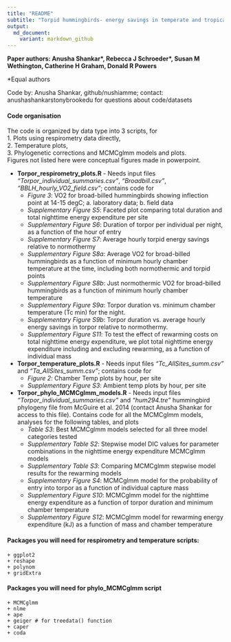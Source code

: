 ```yaml
---
title: "README"
subtitle: "Torpid hummingbirds- energy savings in temperate and tropical sites"
output:
  md_document:
    variant: markdown_github
---
```


**Paper authors: Anusha Shankar\*, Rebecca J Schroeder\*, Susan M Wethington, Catherine H Graham, Donald R Powers**

\*Equal authors

Code by: Anusha Shankar, github/nushiamme; contact: anusha<dot>shankar<at>stonybrook<dot>edu for questions about code/datasets

#### Code organisation
The code is organized by data type into 3 scripts, for  
1. Plots using respirometry data directly,  
2. Temperature plots,  
3. Phylogenetic corrections and MCMCglmm models and plots.   
Figures not listed here were conceptual figures made in powerpoint.

* **Torpor_respirometry_plots.R** - Needs input files *"Torpor_individual_summaries.csv"*, *"Broadbill.csv"*, *"BBLH_hourly_VO2_field.csv"*; contains code for 
    + *Figure 3*: VO2 for broad-billed hummingbirds showing inflection point at 14-15 degC; a. laboratory data; b. field data
    + *Supplementary Figure S5*: Faceted plot comparing total duration and total nighttime energy expenditure per site
    + *Supplementary Figure S6*: Duration of torpor per individual per night, as a function of the hour of entry
    + *Supplementary Figure S7*: Average hourly torpid energy savings relative to normothermy
    + *Supplementary Figure S8a*: Average VO2 for broad-billed hummingbirds as a function of minimum hourly chamber temperature at the time, including both normothermic and torpid points
    + *Supplementary Figure S8b*: Just normothermic VO2 for broad-billed hummingbirds as a function of minimum hourly chamber temperature
    + *Supplementary Figure S9a*: Torpor duration vs. minimum chamber temperature (Tc min) for the night. 
    + *Supplementary Figure S9b*: Torpor duration vs. average hourly energy savings in torpor relative to normothermy.
    + *Supplementary Figure S11*: To test the effect of rewarming costs on total nighttime energy expenditure, we plot total nighttime energy expenditure including and excluding rewarming, as a function of individual mass

* **Torpor_temperature_plots.R** - Needs input files *"Tc_AllSites_summ.csv"* and *"Ta_AllSites_summ.csv"*; contains code for
    + *Figure 2*: Chamber Temp plots by hour, per site
    + *Supplementary Figure S3*: Ambient temp plots by hour, per site
    
* **Torpor_phylo_MCMCglmm_models.R** - Needs input files *"Torpor_individual_summaries.csv"* and *"hum294.tre"* hummingbird phylogeny file from McGuire et al. 2014 (contact Anusha Shankar for access to this file). Contains code for all the MCMCglmm models, analyses for the following tables, and plots
    + *Table S3*: Best MCMCglmm models selected for all three model categories tested
    + *Supplementary Table S2*: Stepwise model DIC values for parameter combinations in the nighttime energy expenditure MCMCglmm models
    + *Supplementary Table S3*: Comparing MCMCglmm stepwise model results for the rewarming models
    + *Supplementary Figure S4*: MCMCglmm model for the probability of entry into torpor as a function of individual capture mass
    + *Supplementary Figure S10*: MCMCglmm model for the nighttime energy expenditure as a function of torpor duration and minimum chamber temperature
    + *Supplementary Figure S12*: MCMCglmm model for rewarming energy expenditure (kJ) as a function of mass and chamber temperature  

#### Packages you will need for respirometry and temperature scripts:
    + ggplot2
    + reshape
    + polynom
    + gridExtra
    
#### Packages you will need for phylo_MCMCglmm script
    + MCMCglmm
    + nlme
    + ape
    + geiger # for treedata() function
    + caper
    + coda  
    
